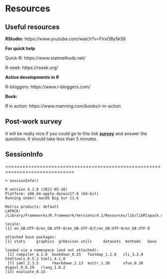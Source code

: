 # Resources

## Useful resources

**RStudio:** https://www.youtube.com/watch?v=FIrsOBy5k58

**For quick help**

Quick-R: https://www.statmethods.net/

R-seek: https://rseek.org/

**Active developments in *R* **

R-bloggers: https://www.r-bloggers.com/


**Book:** 

*R* in action: https://www.manning.com/books/r-in-action

## Post-work survey

It will be really nice if you could go to this link [**survey**](https://www.menti.com/rakkyam5ns) and answer the questions. It should take less than 5 minutes.


## SessionInfo

==============================================================================
```
> sessionInfo()

R version 4.1.0 (2021-05-18)
Platform: x86_64-apple-darwin17.0 (64-bit)
Running under: macOS Big Sur 11.6

Matrix products: default
LAPACK: /Library/Frameworks/R.framework/Versions/4.1/Resources/lib/libRlapack.dylib

locale:
[1] en_GB.UTF-8/en_GB.UTF-8/en_GB.UTF-8/C/en_GB.UTF-8/en_GB.UTF-8

attached base packages:
[1] stats     graphics  grDevices utils     datasets  methods   base     

loaded via a namespace (and not attached):
 [1] compiler_4.1.0  bookdown_0.25   fastmap_1.1.0   cli_3.2.0       htmltools_0.5.2 tools_4.1.0    
 [7] yaml_2.3.5      rmarkdown_2.13  knitr_1.38      xfun_0.30       digest_0.6.29   rlang_1.0.2    
[13] evaluate_0.15  

```